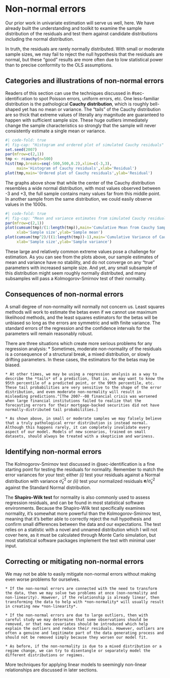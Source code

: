 # Non-normal errors {#sec-nonnormality}

Our prior work in univariate estimation will serve us well, here. We have already built the understanding and toolkit to examine the sample distribution of the residuals and test them against candidate distributions including the normal distribution.

In truth, the residuals are rarely normally distributed. With small or moderate sample sizes, we may fail to reject the null hypothesis that the residuals are normal, but these "good" results are more often due to low statistical power than to precise conformity to the OLS assumptions.

## Categories and illustrations of non-normal errors

Readers of this section can use the techniques discussed in #sec-identification to spot Poisson errors, uniform errors, etc. One less-familiar distribution is the pathological **Cauchy distribution**, which is roughly bell-shaped yet has no mean or variance. The "tails" of the Cauchy distribution are so thick that extreme values of literally any magnitude are guaranteed to happen with sufficient sample size. These huge outliers immediately change the sample characteristics so strongly that the sample will never consistently estimate a single mean or variance.
 
```r
#| code-fold: true
#| fig-cap: "Histogram and ordered plot of simulated Cauchy residuals"
set.seed(2007)
par(mfrow=c(2,1))
tmp <- rcauchy(n=500)
hist(tmp,breaks=seq(-500,500,0.2),xlim=c(-3,3),
     main='Histogram of Cauchy residuals',xlab='Residual')
plot(tmp,main='Ordered plot of Cauchy residuals',ylab='Residual')
```
 
The graphs above show that while the center of the Cauchy distribution resembles a wide normal distribution, with most values observed between -3 and +3, the full sample contains many values far from this middle point.  In another sample from the same distribution, we could easily observe values in the 1000s.

```r
#| code-fold: true
#| fig-cap: "Mean and variance estimates from simulated Cauchy residuals"
par(mfrow=c(2,1))
plot(cumsum(tmp)/(1:length(tmp)),main='Cumulative Mean from Cauchy Sample',
     xlab='Sample size',ylab='Sample mean')
plot(cumsum(tmp^2)/((1:length(tmp))-1),main='Cumulative Variance of Cauchy Sample',
     xlab='Sample size',ylab='Sample variance')
```
 
These large and relatively common extreme values pose a challenge for estimation. As you can see from the plots above, our sample estimates of mean and variance have no stability, and do not converge on any “true” parameters with increased sample size. And yet, any small subsample of this distribution might seem roughly normally distributed, and many subsamples will pass a Kolmogorov-Smirnov test of their normality.

## Consequences of non-normal errors

A small degree of non-normality will normally not concern us. Least squares methods will work to estimate the betas even if we cannot use maximum likelihood methods, and the least squares estimators for the betas will be unbiased so long as the errors are symmetric and with finite variance. The standard errors of the regression and the confidence intervals for the parameters will remain reasonably robust.

There are three situations which create more serious problems for any regression analysis:
	* Sometimes, moderate non-normality of the residuals is a consequence of a structural break, a mixed distribution, or slowly drifting parameters. In these cases, the estimators for the betas may be biased.
	
	* At other times, we may be using a regression analysis as a way to describe the *tails* of a prediction, that is, we may want to know the 95th percentile of a predicted point, or the 99th percentile, etc. These tail probabilities are very sensitive to the shape of the error distribution, and even moderate non-normality will result in misleading predictions.^[The 2007--08 financial crisis was worsened when large financial institutions failed to realize that the forecasting errors for their mortgage-backed securities did not have normally-distributed tail probabilities.] 
	
	* As shown above, in small or moderate samples we may falsely believe that a truly pathological error distribution is instead normal. Although this happens rarely, it can completely invalidate every aspect of our model. Models of new scenarios, trained on small datasets, should always be treated with a skepticism and wariness.
	
## Identifying non-normal errors

The Kolmogorov-Smirnov test discussed in @sec-identification is a fine starting point for testing the residuals for normality.  Remember to match the error variances for your test: either *(i)* test your residuals against a Normal distribution with variance $\hat{\sigma}^2_{\varepsilon}$ or *(ii)* test your normalized residuals $\boldsymbol{e}/\hat{\sigma}^2_{\varepsilon}$ against the Standard Normal distribution.

The **Shapiro-Wilk test** for normality is also commonly used to assess regression residuals, and can be found in most statistical software environments. Because the Shapiro-Wilk test specifically examines normality, it’s somewhat more powerful than the Kolmogorov-Smirnov test, meaning that it’s better able to correctly reject the null hypothesis and confirm small differences between the data and our expectations. The test relies on a statistic with a novel and unnamed distribution which I will not cover here, as it must be calculated through Monte Carlo simulation, but most statistical software packages implement the test with minimal user input.

## Correcting or mitigating non-normal errors

We may not be able to easily mitigate non-normal errors without making even worse problems for ourselves.

	* If the non-normal errors are connected with the need to transform the data, then we may solve two problems at once (non-normality and non-linearity). However, if the relationship is already linear, then transforming the data to help with *non-normality* will usually result in creating new *non-linearity*.
	
	* If the non-normal errors are due to large outliers, then with careful study we may determine that some observations should be removed, or that new covariates should be introduced which help explain the outliers and reduce their residuals. However, outliers are often a genuine and legitimate part of the data generating process and should not be removed simply because they worsen our model fit.
	
	* As before, if the non-normality is due to a mixed distribution or a regime change, we can try to disentangle or separately model the different distributions or regimes.
	
More techniques for applying linear models to seemingly non-linear relationships are discussed in later sections.

